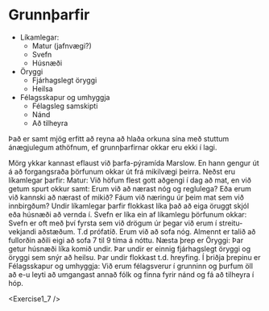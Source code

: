 
# Grunnþarfir

- Líkamlegar:
  - Matur (jafnvægi?)
  - Svefn
  - Húsnæði
- Öryggi
  - Fjárhagslegt öryggi
  - Heilsa
- Félagsskapur og umhyggja
  - Félagsleg samskipti
  - Nánd
  - Að tilheyra

Það er samt mjög erfitt að reyna að hlaða orkuna sína með stuttum ánægjulegum athöfnum, ef grunnþarfirnar okkar eru ekki í lagi.

Mörg ykkar kannast eflaust við þarfa-pýramída Marslow. En hann gengur út á að forgangsraða þörfunum okkar út frá mikilvægi þeirra.
Neðst eru líkamlegar þarfir: Matur: Við höfum flest gott aðgengi í dag að mat, en við getum spurt okkur samt: Erum við að nærast nóg og reglulega? Eða erum við kannski að nærast of mikið? Fáum við næringu úr þeim mat sem við innbirgðum? Undir líkamlegar þarfir flokkast líka það að eiga öruggt skjól eða húsnæði að vernda í. Svefn er líka ein af líkamlegu þörfunum okkar: Svefn er oft með því fyrsta sem við drögum úr þegar við erum í streitu-vekjandi aðstæðum. T.d prófatíð. Erum við að sofa nóg. Almennt er talið að fullorðin aðili eigi að sofa 7 til 9 tíma á nóttu.
Næsta þrep er Öryggi: Þar getur húsnæði líka komið undir. Þar undir er einnig fjárhagslegt öryggi og öryggi sem snýr að heilsu. Þar undir flokkast t.d. hreyfing.
Í þriðja þrepinu er Félagsskapur og umhyggja: Við erum félagsverur í grunninn og þurfum öll að e-u leyti að umgangast annað fólk og finna fyrir nánd og fá að tilheyra í hóp.

<Exercise1_7 />
